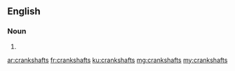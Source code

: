 ==English==

===Noun===
{{head|en|plural}}

# {{plural of|crankshaft|lang=en|nocat=1}}

[[ar:crankshafts]]
[[fr:crankshafts]]
[[ku:crankshafts]]
[[mg:crankshafts]]
[[my:crankshafts]]